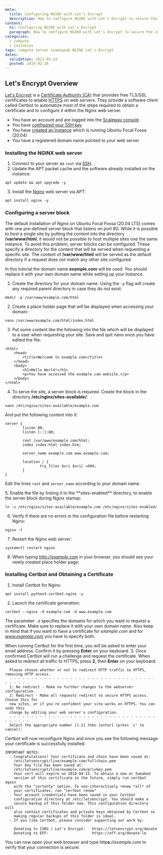 ```yaml
---
meta:
  title: Configuring NGINX with Let's Encrypt
  description: How to configure NGINX with Let's Encrypt to secure the connection to your webserver.
content:
  h1: Configuring NGINX with Let's Encrypt
  paragraph: How to configure NGINX with Let's Encrypt to secure the connection to your webserver.
categories:
  - compute
  - instances
tags: compute server teamspeak NGINX Let's-Encrypt
dates:
  validation: 2022-03-24
  posted: 2019-02-28
---
```


## Let's Encrypt Overview

[Let's Encrypt](https://www.letsencrypt.org/) is a [Certificate Authority (CA)](https://en.wikipedia.org/wiki/Certificate_authority) that provides free TLS/SSL certificates to enable [HTTPS](https://en.wikipedia.org/wiki/HTTPS) on web servers. They provide a software client called Certbot to automatize most of the steps required to obtain a certificate and to configure it within the Nginx web server.

<Message type="requirement">

- You have an account and are logged into the [Scaleway console](https://console.scaleway.com)
- You have [configured your SSH key](/console/my-project/how-to/create-ssh-key)
- You have [created an Instance](/compute/instances/how-to/create-an-instance/) which is running Ubuntu Focal Fossa (20.04)
- You have a registered domain name pointed to your web server

</Message>

### Installing the NGINX web server

1. Connect to your server as `root` via [SSH](/compute/instances/how-to/connect-to-instance/).
2. Update the APT packet cache and the software already installed on the instance:

  ```
  apt update && apt upgrade -y
  ```
3. Install the [Nginx](https://nginx.org/en/) web server via APT:

  ```
  apt install nginx -y
  ```

### Configuring a server block

The default installation of Nginx on Ubuntu Focal Fossa (20.04 LTS) comes with one pre-defined server block that listens on port 80. While it is possible to host a single site by putting the content into the directory **/var/www/html**, it would not be possible to host multiple sites one the same instance. To avoid this problem, server blocks can be configured. These specify a directory for the content that will be served when requesting a specific site. The content of **/var/www/html** will be served as the default directory if a request does not match any other site configured.

<Message type="important">

In this tutorial the domain name **example.com** will be used. You should replace it with your own domain name while setting up your Instance.

</Message>

1. Create the directory for your domain name. Using the `-p` flag will create any required parent directory in case they do not exist:

  ```
  mkdir -p /var/www/example.com/html
  ```
2. Create a place holder page that will be displayed when accessing your domain:

  ```
  nano /var/www/example.com/html/index.html
  ```
3. Put some content like the following into the file which will be displayed to a user when requesting your site. Save and quit nano once you have edited the file:

  ```
  <html>
      <head>
          <title>Welcome to example.com</title>
      </head>
      <body>
          <h1>Hello World!</h1>
          <p>You have accessed the example.com website.</p>
      </body>
  </html>
  ```
4. To serve the site, a server block is required. Create the block in the directory **/etc/nginx/sites-available/**:

  ```
  nano /etc/nginx/sites-available/example.com
  ```

  And put the following content into it:

  ```
  server {
          listen 80;
          listen [::]:80;

          root /var/www/example.com/html;
          index index.html index.htm;

          server_name example.com www.example.com;

          location / {
                  try_files $uri $uri/ =404;
          }
  }
  ```

  <Message type = "important">
  
  Edit the lines `root` and `server_name` according to your domain name.

  </Message>
5. Enable the file by linking it to the **sites-enabled** directory, to enable the server block during Nginx startup:

  ```
  ln -s /etc/nginx/sites-available/example.com /etc/nginx/sites-enabled/
  ```
6. Verify if there are no errors in the configuration file before restarting Nginx:

  ```
  nginx -t
  ```
7. Restart the Nginx web server:

  ```
  systemctl restart nginx
  ```
8. When typing *http://example.com* in your browser, you should see your newly created place holder page:

  <Lightbox src="scaleway-example_site.webp" alt="" />

### Installing Certbot and Obtaining a Certificate

1. Install Certbot for Nginx:

  ```
  apt install python3-certbot-nginx -y
  ```
2. Launch the certificate generation:

  ```
  certbot --nginx -d example.com -d www.example.com
  ```

  <Message type = "important">
  
  The parameter `-d` specifies the domains for which you want to request a certificate. Make sure to replace it with your own domain name. Also keep in mind that if you want to have a certificate for _example.com_ and for *www.example.com* you have to specify both.

  </Message>

  When running Certbot for the first time, you will be asked to enter your email address. Confirm it by pressing **Enter** on your keyboard.
3. Once confirmed Certbot will run a challenge and request the certificate. When asked to redirect all traffic to HTTPS, press **2**, then **Enter** on your keyboard:

  ```
    Please choose whether or not to redirect HTTP traffic to HTTPS, removing HTTP access.
    - - - - - - - - - - - - - - - - - - - - - - - - - - - - - - - - - - - - - - - -
    1: No redirect - Make no further changes to the webserver configuration.
    2: Redirect - Make all requests redirect to secure HTTPS access. Choose this for
    new sites, or if you're confident your site works on HTTPS. You can undo this
    change by editing your web server's configuration.
    - - - - - - - - - - - - - - - - - - - - - - - - - - - - - - - - - - - - - - - -
    Select the appropriate number [1-2] then [enter] (press 'c' to cancel):
  ```

  Certbot will now reconfigure Nginx and once you see the following message your certificate is successfully installed:

  ```
  IMPORTANT NOTES:
    - Congratulations! Your certificate and chain have been saved at:
      /etc/letsencrypt/live/example.com/fullchain.pem
      Your key file has been saved at:
      /etc/letsencrypt/live/example.com/privkey.pem
      Your cert will expire on 2019-04-15. To obtain a new or tweaked
      version of this certificate in the future, simply run certbot again
      with the "certonly" option. To non-interactively renew *all* of
      your certificates, run "certbot renew"
    - Your account credentials have been saved in your Certbot
      configuration directory at /etc/letsencrypt. You should make a
      secure backup of this folder now. This configuration directory will
      also contain certificates and private keys obtained by Certbot so
      making regular backups of this folder is ideal.
    - If you like Certbot, please consider supporting our work by:

      Donating to ISRG / Let's Encrypt:   https://letsencrypt.org/donate
      Donating to EFF:                    https://eff.org/donate-le
  ```

You can now open your web browser and type _http**s**://example.com_ to verify that your connection is secure:

<Lightbox src="scaleway-example_https.webp" alt="" />
